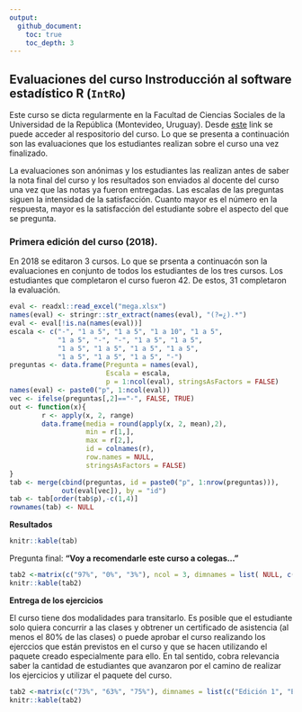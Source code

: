 ```yaml
---
output:
  github_document:
    toc: true 
    toc_depth: 3
---
```


<!-- README.md is generated from README.Rmd. Please edit that file -->

## Evaluaciones del curso Instroducción al software estadístico R (`IntRo`) 

Este curso se dicta regularmente en la Facultad de Ciencias Sociales de la Universidad de la República (Montevideo, Uruguay). Desde [este](https://github.com/Nicolas-Schmidt/IntRo) link se puede acceder al respositorio del curso. Lo que se presenta a continuación son las evaluaciones que los estudiantes realizan sobre el curso una vez finalizado.

La evaluaciones son anónimas y los estudiantes las realizan antes de saber la nota final del curso y los resultados son enviados al docente del curso una vez que las notas ya fueron entregadas. Las escalas de las preguntas siguen la intensidad de la satisfacción. Cuanto mayor es el número en la respuesta,  mayor es la satisfacción del estudiante sobre el aspecto del que se pregunta.

### Primera edición del curso (2018).

En 2018 se editaron 3 cursos. Lo que se prsenta a continuacón son la evaluaciones en conjunto de todos los estudiantes de los tres cursos. Los estudiantes que completaron el curso fueron 42. De estos, 31 completaron la evaluación.



```r
eval <- readxl::read_excel("mega.xlsx")
names(eval) <- stringr::str_extract(names(eval), "(?=¿).*")
eval <- eval[!is.na(names(eval))]
escala <- c("-", "1 a 5", "1 a 5", "1 a 10", "1 a 5", 
            "1 a 5", "-", "-", "1 a 5", "1 a 5", 
            "1 a 5", "1 a 5", "1 a 5", "1 a 5", 
            "1 a 5", "1 a 5", "1 a 5", "-")
preguntas <- data.frame(Pregunta = names(eval), 
                        Escala = escala, 
                        p = 1:ncol(eval), stringsAsFactors = FALSE)
names(eval) <- paste0("p", 1:ncol(eval))
vec <- ifelse(preguntas[,2]=="-", FALSE, TRUE)
out <- function(x){
        r <- apply(x, 2, range)
        data.frame(media = round(apply(x, 2, mean),2), 
                   min = r[1,], 
                   max = r[2,],
                   id = colnames(r), 
                   row.names = NULL, 
                   stringsAsFactors = FALSE)
}
tab <- merge(cbind(preguntas, id = paste0("p", 1:nrow(preguntas))), 
             out(eval[vec]), by = "id")
tab <- tab[order(tab$p),-c(1,4)]
rownames(tab) <- NULL
```
__Resultados__
```r
knitr::kable(tab)
```


Pregunta final: __"Voy a recomendarle este curso a colegas..."__

```r
tab2 <-matrix(c("97%", "0%", "3%"), ncol = 3, dimnames = list( NULL, c("Si", "No", "Ns/Nc")))
knitr::kable(tab2)
```




__Entrega de los ejercicios__

El curso tiene dos modalidades para transitarlo. Es posible que el estudiante solo quiera concurrir a las clases y obtrener un certificado de asistencia (al menos el 80% de las clases) o puede aprobar el curso realizando los ejerccios que están previstos en el curso y que se hacen utilizando el paquete creado especialmente para ello. En tal sentido, cobra relevancia saber la cantidad de estudiantes que avanzaron por el camino de realizar los ejercicios y utilizar el paquete del curso.


```r
tab2 <-matrix(c("73%", "63%", "75%"), dimnames = list(c("Edición 1", "Edición 2", "Edicion 3"), "Realizaron evaluación"))
knitr::kable(tab2)
```










